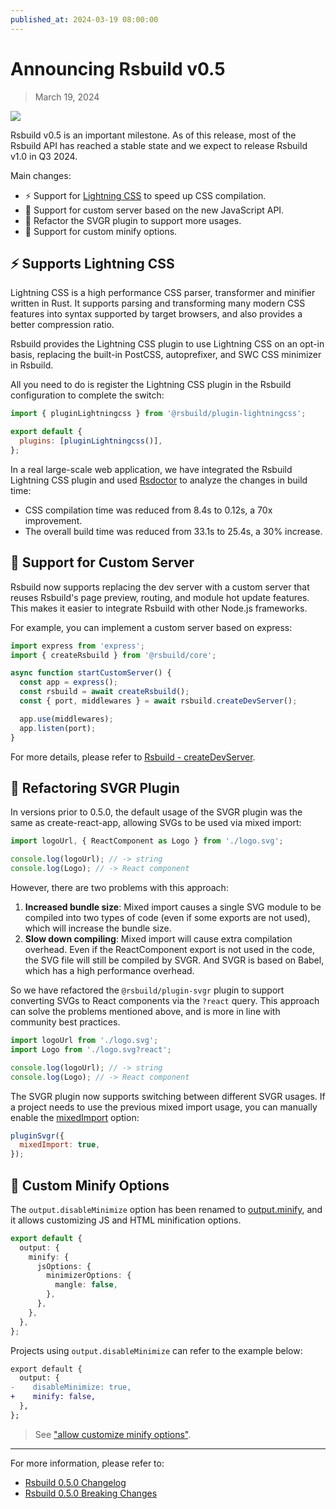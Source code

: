 ```yaml
---
published_at: 2024-03-19 08:00:00
---
```


# Announcing Rsbuild v0.5

> March 19, 2024

![](https://assets.rspack.dev/rsbuild/rsbuild-banner-v0-5.png)

Rsbuild v0.5 is an important milestone. As of this release, most of the Rsbuild API has reached a stable state and we expect to release Rsbuild v1.0 in Q3 2024.

Main changes:

- ⚡️ Support for [Lightning CSS](https://lightningcss.dev/) to speed up CSS compilation.
- 🌟 Support for custom server based on the new JavaScript API.
- 🍭 Refactor the SVGR plugin to support more usages.
- 📍 Support for custom minify options.

## ⚡️ Supports Lightning CSS

Lightning CSS is a high performance CSS parser, transformer and minifier written in Rust. It supports parsing and transforming many modern CSS features into syntax supported by target browsers, and also provides a better compression ratio.

Rsbuild provides the Lightning CSS plugin to use Lightning CSS on an opt-in basis, replacing the built-in PostCSS, autoprefixer, and SWC CSS minimizer in Rsbuild.

All you need to do is register the Lightning CSS plugin in the Rsbuild configuration to complete the switch:

```js title="rsbuild.config.ts"
import { pluginLightningcss } from '@rsbuild/plugin-lightningcss';

export default {
  plugins: [pluginLightningcss()],
};
```

In a real large-scale web application, we have integrated the Rsbuild Lightning CSS plugin and used [Rsdoctor](https://rsdoctor.dev/) to analyze the changes in build time:

- CSS compilation time was reduced from 8.4s to 0.12s, a 70x improvement.
- The overall build time was reduced from 33.1s to 25.4s, a 30% increase.

## 🌟 Support for Custom Server

Rsbuild now supports replacing the dev server with a custom server that reuses Rsbuild's page preview, routing, and module hot update features. This makes it easier to integrate Rsbuild with other Node.js frameworks.

For example, you can implement a custom server based on express:

```ts
import express from 'express';
import { createRsbuild } from '@rsbuild/core';

async function startCustomServer() {
  const app = express();
  const rsbuild = await createRsbuild();
  const { port, middlewares } = await rsbuild.createDevServer();

  app.use(middlewares);
  app.listen(port);
}
```

For more details, please refer to [Rsbuild - createDevServer](/api/javascript-api/instance#rsbuildcreatedevserver).

## 🍭 Refactoring SVGR Plugin

In versions prior to 0.5.0, the default usage of the SVGR plugin was the same as create-react-app, allowing SVGs to be used via mixed import:

```js
import logoUrl, { ReactComponent as Logo } from './logo.svg';

console.log(logoUrl); // -> string
console.log(Logo); // -> React component
```

However, there are two problems with this approach:

1. **Increased bundle size**: Mixed import causes a single SVG module to be compiled into two types of code (even if some exports are not used), which will increase the bundle size.
2. **Slow down compiling**: Mixed import will cause extra compilation overhead. Even if the ReactComponent export is not used in the code, the SVG file will still be compiled by SVGR. And SVGR is based on Babel, which has a high performance overhead.

So we have refactored the `@rsbuild/plugin-svgr` plugin to support converting SVGs to React components via the `?react` query. This approach can solve the problems mentioned above, and is more in line with community best practices.

```jsx
import logoUrl from './logo.svg';
import Logo from './logo.svg?react';

console.log(logoUrl); // -> string
console.log(Logo); // -> React component
```

The SVGR plugin now supports switching between different SVGR usages. If a project needs to use the previous mixed import usage, you can manually enable the [mixedImport](/plugins/list/plugin-svgr#mixedimport) option:

```js
pluginSvgr({
  mixedImport: true,
});
```

## 📍 Custom Minify Options

The `output.disableMinimize` option has been renamed to [output.minify](/config/output/minify), and it allows customizing JS and HTML minification options.

```ts title="rsbuild.config.ts"
export default {
  output: {
    minify: {
      jsOptions: {
        minimizerOptions: {
          mangle: false,
        },
      },
    },
  },
};
```

Projects using `output.disableMinimize` can refer to the example below:

```diff
export default {
  output: {
-    disableMinimize: true,
+    minify: false,
  },
};
```

> See ["allow customize minify options"](https://github.com/web-infra-dev/rsbuild/issues/1681).

---

For more information, please refer to:

- [Rsbuild 0.5.0 Changelog](https://github.com/web-infra-dev/rsbuild/releases/tag/v0.5.0)
- [Rsbuild 0.5.0 Breaking Changes](https://github.com/web-infra-dev/rsbuild/discussions/1732)
